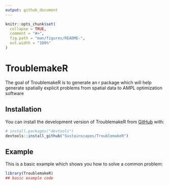```yaml
---
output: github_document
---
```


<!-- README.md is generated from README.Rmd. Please edit that file -->

```r
knitr::opts_chunk$set(
  collapse = TRUE,
  comment = "#>",
  fig.path = "man/figures/README-",
  out.width = "100%"
)
```

# TroublemakeR

<!-- badges: start -->
<!-- badges: end -->

The goal of TroublemakeR is to generate an r package which will help generate spatially explicit problems from spatial data to AMPL optimization software

## Installation

You can install the development version of TroublemakeR from [GitHub](https://github.com/) with:

``` r
# install.packages("devtools")
devtools::install_github("Sustainscapes/TroublemakeR")
```

## Example

This is a basic example which shows you how to solve a common problem:

```r
library(TroublemakeR)
## basic example code
```

